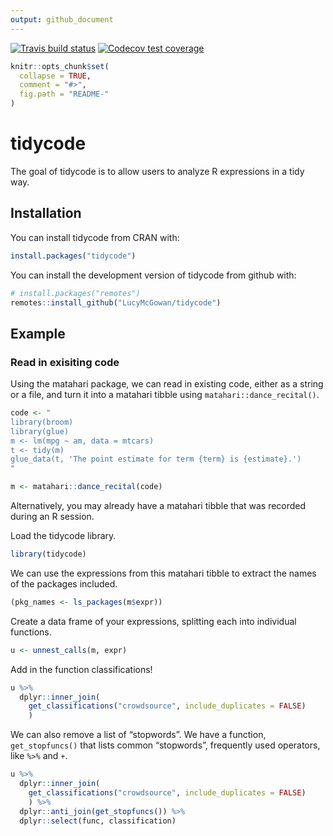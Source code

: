 ```yaml
---
output: github_document
---
```


<!-- README.md is generated from README.Rmd. Please edit that file -->
<!-- badges: start -->
[![Travis build status](https://travis-ci.org/LucyMcGowan/tidycode.svg?branch=master)](https://travis-ci.org/LucyMcGowan/tidycode)
[![Codecov test coverage](https://codecov.io/gh/LucyMcGowan/tidycode/branch/master/graph/badge.svg)](https://codecov.io/gh/LucyMcGowan/tidycode?branch=master)
<!-- badges: end -->
```r
knitr::opts_chunk$set(
  collapse = TRUE,
  comment = "#>",
  fig.path = "README-"
)
```

# tidycode

The goal of tidycode is to allow users to analyze R expressions in a tidy way.

## Installation

You can install tidycode from CRAN with:

```r
install.packages("tidycode")
```

You can install the development version of tidycode from github with:

```r
# install.packages("remotes")
remotes::install_github("LucyMcGowan/tidycode")
```

## Example

### Read in exisiting code

Using the matahari package, we can read in existing code, either as a string or a file, and turn it into a matahari tibble using `matahari::dance_recital()`.

```r
code <- "
library(broom)
library(glue)
m <- lm(mpg ~ am, data = mtcars)
t <- tidy(m)
glue_data(t, 'The point estimate for term {term} is {estimate}.')
"

m <- matahari::dance_recital(code)
```

Alternatively, you may already have a matahari tibble that was recorded during an R session.

Load the tidycode library.

```r
library(tidycode)
```

We can use the expressions from this matahari tibble to extract the names of the packages included.

```r
(pkg_names <- ls_packages(m$expr))
```

Create a data frame of your expressions, splitting each into individual functions.

```r
u <- unnest_calls(m, expr)
```

Add in the function classifications!

```r
u %>%
  dplyr::inner_join(
    get_classifications("crowdsource", include_duplicates = FALSE)
    )
```
We can also remove a list of "stopwords". We have a function, `get_stopfuncs()` that lists common "stopwords", frequently used operators, like `%>%` and `+`. 

```r
u %>%
  dplyr::inner_join(
    get_classifications("crowdsource", include_duplicates = FALSE)
    ) %>%
  dplyr::anti_join(get_stopfuncs()) %>%
  dplyr::select(func, classification)
  
```


